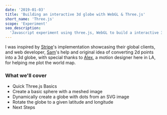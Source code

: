 ```yaml
---
date: '2019-01-03'
title: 'Building an interactive 3d globe with WebGL & Three.js'
short_name: 'Three.js'
scope: 'Experiment'
seo_description:
  'Javascript experiment using three.js, WebGL to build a interactive 3d globe.'
---
```



I was inspired by
<a href="https://stripe.com/atlas" target="_blank" rel="noopener noreferrer">Stripe</a>'s
implementation showcasing their global clients, and web developer,
<a href="https://flamov.com" target="_blank" rel="noopener noreferrer">Sam</a>'s
help and original idea of converting 2d points into a 3d globe, with special
thanks to
<a href="https://www.instagram.com/alex.scarey" title="Alex Carey's Instagram" target="_blank" rel="noopener noreferrer">Alex</a>,
a motion designer here in LA, for helping me plot the world map.

### What we'll cover

- Quick Three.js Basics
- Create a basic sphere with a meshed image
- Dynamically create a globe with dots from an SVG image
- Rotate the globe to a given latitude and longitude
- Next Steps

<ThreeColumnsDescription
  pre="01."
  title="Quick Three.js Basics"
  description="hihihi"
/>
